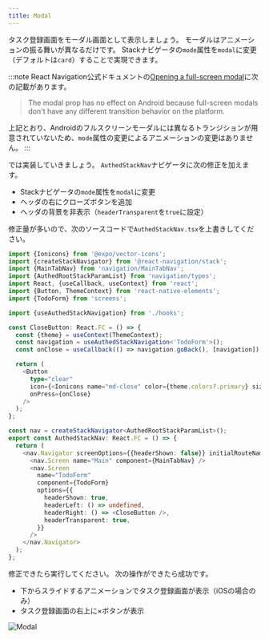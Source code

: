 ```yaml
---
title: Modal
---
```


タスク登録画面をモーダル画面として表示しましょう。
モーダルはアニメーションの振る舞いが異なるだけです。
Stackナビゲータの`mode`属性を`modal`に変更（デフォルトは`card`）することで実現できます。

:::note
React Navigation公式ドキュメントの[Opening a full-screen modal](https://reactnavigation.org/docs/modal/)に次の記載があります。
> The modal prop has no effect on Android because full-screen modals don't have any different transition behavior on the platform.

上記とおり、Androidのフルスクリーンモーダルには異なるトランジションが用意されていないため、`mode`属性の変更によるアニメーションの変更はありません。
:::

では実装していきましょう。
`AuthedStackNav`ナビゲータに次の修正を加えます。

- Stackナビゲータの`mode`属性を`modal`に変更
- ヘッダの右にクローズボタンを追加
- ヘッダの背景を非表示（`headerTransparent`を`true`に設定）

修正量が多いので、次のソースコードで`AuthedStackNav.tsx`を上書きしてください。

```typescript jsx title="/src/navigation/AuthedStackNav.tsx"
import {Ionicons} from '@expo/vector-icons';
import {createStackNavigator} from '@react-navigation/stack';
import {MainTabNav} from 'navigation/MainTabNav';
import {AuthedRootStackParamList} from 'navigation/types';
import React, {useCallback, useContext} from 'react';
import {Button, ThemeContext} from 'react-native-elements';
import {TodoForm} from 'screens';

import {useAuthedStackNavigation} from './hooks';

const CloseButton: React.FC = () => {
  const {theme} = useContext(ThemeContext);
  const navigation = useAuthedStackNavigation<'TodoForm'>();
  const onClose = useCallback(() => navigation.goBack(), [navigation]);

  return (
    <Button
      type="clear"
      icon={<Ionicons name="md-close" color={theme.colors?.primary} size={30} />}
      onPress={onClose}
    />
  );
};

const nav = createStackNavigator<AuthedRootStackParamList>();
export const AuthedStackNav: React.FC = () => {
  return (
    <nav.Navigator screenOptions={{headerShown: false}} initialRouteName="Main" mode="modal">
      <nav.Screen name="Main" component={MainTabNav} />
      <nav.Screen
        name="TodoForm"
        component={TodoForm}
        options={{
          headerShown: true,
          headerLeft: () => undefined,
          headerRight: () => <CloseButton />,
          headerTransparent: true,
        }}
      />
    </nav.Navigator>
  );
};
```

修正できたら実行してください。
次の操作ができたら成功です。

- 下からスライドするアニメーションでタスク登録画面が表示（iOSの場合のみ）
- タスク登録画面の右上に×ボタンが表示

![Modal](modal.png)
